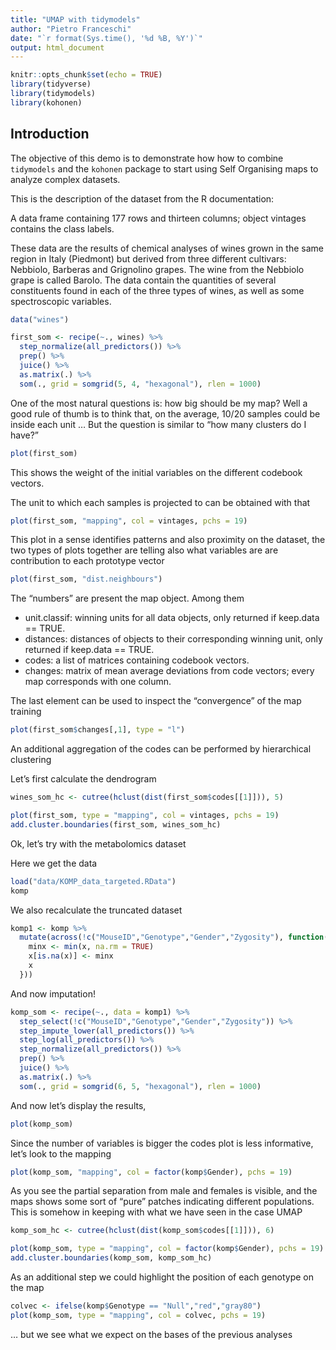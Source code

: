 ```yaml
---
title: "UMAP with tidymodels"
author: "Pietro Franceschi"
date: "`r format(Sys.time(), '%d %B, %Y')`"
output: html_document
---
```


```r
knitr::opts_chunk$set(echo = TRUE)
library(tidyverse)
library(tidymodels)
library(kohonen)

```


## Introduction

The objective of this demo is to demonstrate how how to combine `tidymodels` and the `kohonen` package to start using Self Organising maps to analyze complex datasets.

This is the description of the dataset from the R documentation:

A data frame containing 177 rows and thirteen columns; object vintages contains the class labels.

These data are the results of chemical analyses of wines grown in the same region in Italy (Piedmont) but derived from three different cultivars: Nebbiolo, Barberas and Grignolino grapes. The wine from the Nebbiolo grape is called Barolo. The data contain the quantities of several constituents found in each of the three types of wines, as well as some spectroscopic variables.


```r
data("wines")
```


```r
first_som <- recipe(~., wines) %>% 
  step_normalize(all_predictors()) %>% 
  prep() %>% 
  juice() %>% 
  as.matrix(.) %>% 
  som(., grid = somgrid(5, 4, "hexagonal"), rlen = 1000)
```

One of the most natural questions is: how big should be my map? Well a good rule of thumb is to think that, on the average, 10/20 samples could be inside each unit ... But the question is similar to "how many clusters do I have?"


```r
plot(first_som)
```

This shows the weight of the initial variables on the different codebook vectors. 

The unit to which each samples is projected to can be obtained with that

```r
plot(first_som, "mapping", col = vintages, pchs = 19)
```

This plot in a sense identifies patterns and also proximity on the dataset, the two types of plots together are telling also what variables are are contribution to each prototype vector 


```r
plot(first_som, "dist.neighbours")
```


The "numbers" are present the map object. Among them 

* unit.classif: winning units for all data objects, only returned if keep.data == TRUE.
* distances: distances of objects to their corresponding winning unit, only returned if keep.data == TRUE.
* codes: a list of matrices containing codebook vectors.
* changes: matrix of mean average deviations from code vectors; every map corresponds with one column.

The last element can be used to inspect the "convergence" of the map training 

```r
plot(first_som$changes[,1], type = "l")
```


An additional aggregation of the codes can be performed by hierarchical clustering


Let's first calculate the dendrogram

```r
wines_som_hc <- cutree(hclust(dist(first_som$codes[[1]])), 5)
```


```r
plot(first_som, type = "mapping", col = vintages, pchs = 19)
add.cluster.boundaries(first_som, wines_som_hc)

```


Ok, let's try with the metabolomics dataset


Here we get the data
```r
load("data/KOMP_data_targeted.RData")
komp
```

We also recalculate the truncated dataset

```r
komp1 <- komp %>% 
  mutate(across(!c("MouseID","Genotype","Gender","Zygosity"), function(x) {
    minx <- min(x, na.rm = TRUE)
    x[is.na(x)] <- minx
    x
  }))
```




And now imputation!

```r
komp_som <- recipe(~., data = komp1) %>% 
  step_select(!c("MouseID","Genotype","Gender","Zygosity")) %>% 
  step_impute_lower(all_predictors()) %>%
  step_log(all_predictors()) %>% 
  step_normalize(all_predictors()) %>%  
  prep() %>% 
  juice() %>% 
  as.matrix(.) %>% 
  som(., grid = somgrid(6, 5, "hexagonal"), rlen = 1000)
```


And now let's display the results,

```r
plot(komp_som)
```

Since the number of variables is bigger the codes plot is less informative, let's look to the mapping

```r
plot(komp_som, "mapping", col = factor(komp$Gender), pchs = 19)
```

As you see the partial separation from male and females is visible, and the maps shows some sort of "pure" patches indicating different populations. This is somehow in keeping with what we have seen in the case UMAP 


```r
komp_som_hc <- cutree(hclust(dist(komp_som$codes[[1]])), 6)
```


```r
plot(komp_som, type = "mapping", col = factor(komp$Gender), pchs = 19)
add.cluster.boundaries(komp_som, komp_som_hc)

```

As an additional step we could highlight the position of each genotype on the map


```r
colvec <- ifelse(komp$Genotype == "Null","red","gray80")
plot(komp_som, type = "mapping", col = colvec, pchs = 19)

```

... but we see what we expect on the bases of the previous analyses


